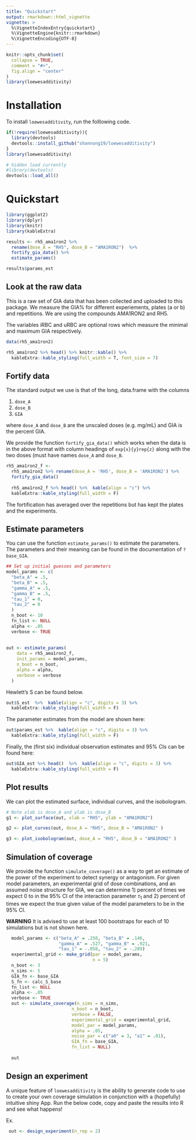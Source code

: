 ```yaml
---
title: "Quickstart"
output: rmarkdown::html_vignette
vignette: >
  %\VignetteIndexEntry{quickstart}
  %\VignetteEngine{knitr::rmarkdown}
  %\VignetteEncoding{UTF-8}
---
```


```r
knitr::opts_chunk$set(
  collapse = TRUE,
  comment = "#>",
  fig.align = "center"
)
library(loewesadditivity)
```

# Installation

To install `loewesadditivity`, run the folllowing code.

```r
if(!require(loewesadditivity)){
  library(devtools)
  devtools::install_github("shannong19/loewesadditivity")
}
library(loewesadditivity)
```

```r
# hidden load currently
#library(devtools)
devtools::load_all()
```

# Quickstart

```r
library(ggplot2)
library(dplyr)
library(knitr)
library(kableExtra)

results <- rh5_ama1ron2 %>% 
  rename(dose_A = "RH5", dose_B = "AMA1RON2")  %>% 
  fortify_gia_data() %>%
  estimate_params() 

results$params_est


```


## Look at the raw data


This is a raw set of GIA data that has been collected and uploaded to this package.  We measure the GIA% for different experiements, plates (a or b) and repetitions.  We are using the compounds AMA1RON2 and RH5.  

The variables iRBC and uRBC are optional rows which measure the minimal and maximum GIA respectively.

```r
data(rh5_ama1ron2)

rh5_ama1ron2 %>% head() %>% knitr::kable() %>%
  kableExtra::kable_styling(full_width = T, font_size = 7)

```


## Fortify data

The standard output we use is that of the long, data.frame with the columns

1. `dose_A`
2. `dose_B`
3. `GIA`

where `dose_A` and `dose_B` are the unscaled doses (e.g. mg/mL) and GIA is the percent GIA.

We provide the function `fortify_gia_data()` which works when the data is in the above format with column headings of  `exp{x}{y}rep{z}` along with the two doses (must have names `dose_A` and `dose_B`.



```r

rh5_ama1ron2_f <-
  rh5_ama1ron2 %>% rename(dose_A = 'RH5', dose_B = 'AMA1RON2') %>%
  fortify_gia_data()
  
  rh5_ama1ron2_f %>% head() %>%  kable(align = "c") %>%
  kableExtra::kable_styling(full_width = F)
```

The fortification has averaged over the repetitions but has kept the plates and the experiments.


## Estimate parameters

You can use the function `estimate_params()` to estimate the parameters.  The parameters and their meaning can be found in the documentation of `?base_GIA`.


```r
## Set up initial guesses and parameters
model_params <- c(
  "beta_A" = .5,
  "beta_B" = .5,
  "gamma_A" = .5,
  "gamma_B" = .5,
  "tau_1" = 0,
  "tau_2" = 0
  )
  n_boot <- 10
  fn_list <- NULL
  alpha <- .05
  verbose <- TRUE
  
  
out <- estimate_params(
    data = rh5_ama1ron2_f,
    init_params = model_params,
    n_boot = n_boot,
    alpha = alpha,
    verbose = verbose
  )
```


Hewlett's S can be found below.

```r
out$S_est  %>%  kable(align = "c", digits = 3) %>%
  kableExtra::kable_styling(full_width = F)
```


The parameter estimates from the model are shown here:

```r
out$params_est %>%  kable(align = "c", digits = 3) %>%
  kableExtra::kable_styling(full_width = F)
```

Finally, the (first six) individual observation estimates and 95% CIs can be found here:

```r
out$GIA_est %>% head()  %>%  kable(align = "c", digits = 3) %>%
  kableExtra::kable_styling(full_width = F)
```


## Plot results

We can plot the estimated surface, individual curves, and the isobologram.

```r
# Note xlab is dose_A and ylab is dose_B
g1 <- plot_surface(out, xlab = "RH5", ylab = "AMA1RON2")
```

```r
g2 <- plot_curves(out, dose_A = "RH5", dose_B = "AMA1RON2" )
```

```r
g3 <- plot_isobologram(out, dose_A = "RH5", dose_B = "AMA1RON2" )
```


## Simulation of coverage

We provide the function `simulate_coverage()` as a way to get an estimate of the power of the experiment to detect synergy or antagonism.  For given model parameters, an experimental grid of dose combinations, and an assumed noise structure for GIA, we can determine 1) percent of times we expect 0 to in the 95% CI of the interaction parameter $\tau_1$ and 2) percent of times we expect the true given value of the model parameters to be in the 95% CI.

**WARNING** It is advised to use at least 100 bootstraps for each of 10 simulations but is not shown here.

```r
  model_params <- c("beta_A" = .250, "beta_B" = .146,
                    "gamma_A" = .527, "gamma_B" = .921,
                    "tau_1" = -.058, "tau_2" = -.289)
  experimental_grid <- make_grid(par = model_params, 
                                 n = 5)
  n_boot <- 3
  n_sims <- 5
  GIA_fn <- base_GIA
  S_fn <- calc_S_base
  fn_list <- NULL
  alpha <- .05
  verbose <- TRUE
  out <- simulate_coverage(n_sims = n_sims,
                         n_boot = n_boot,
                         verbose = FALSE,
                         experimental_grid = experimental_grid,
                         model_par = model_params,
                         alpha = .05,
                         noise_par = c("a0" = 3, "a1" = .01),
                         GIA_fn = base_GIA,
                         fn_list = NULL)
  
  out

```


## Design an experiment

A unique feature of `loewesadditivity` is the ability to generate code to use to create your own coverage simulation in conjunction with a (hopefully) intuitive shiny App.  Run the below code, copy and paste the results into R and see what happens!

Ex.

```r
 out <- design_experiment(n_rep = 2)
```

